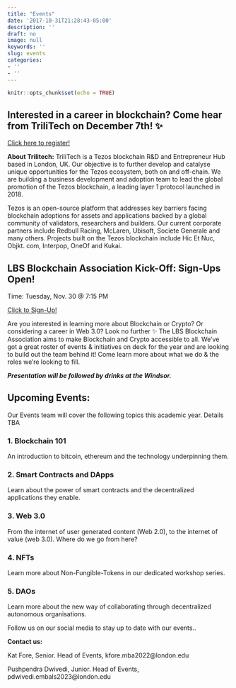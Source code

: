 ```yaml
---
title: "Events"
date: '2017-10-31T21:28:43-05:00'
description: ''
draft: no
image: null
keywords: ''
slug: events
categories:
- ''
- ''
---
```


```r
knitr::opts_chunk$set(echo = TRUE)
```

## Interested in a career in blockchain? Come hear from TriliTech on December 7th! ✨

[Click here to register!](https://london-csm.symplicity.com/students/index.php?ss=is&_ksl=1&mode=form&s=event&id=55d3ae74777c2cccd9c71d1e6aa15508)

**About Trilitech:**
TriliTech is a Tezos blockchain R&D and Entrepreneur Hub based in London, UK. Our objective is to further develop and catalyse unique opportunities for the Tezos ecosystem, both on and off-chain. We are building a business development and adoption team to lead the global promotion of the Tezos blockchain, a leading layer 1 protocol launched in 2018. 

Tezos is an open-source platform that addresses key barriers facing blockchain adoptions for assets and applications backed by a global community of validators, researchers and builders. Our current corporate partners include Redbull Racing, McLaren, Ubisoft, Societe Generale and many others. Projects built on the Tezos blockchain include Hic Et Nuc, Objkt. com, Interpop, OneOf and Kukai.


## LBS Blockchain Association Kick-Off: Sign-Ups Open!

Time: Tuesday, Nov. 30 @ 7:15 PM

[Click to Sign-Up!](https://www.eventbrite.co.uk/e/lbs-blockchain-association-2021-kick-off-tickets-211665877337) 

Are you interested in learning more about Blockchain or Crypto? Or considering a career in Web 3.0? Look no further ✨ The LBS Blockchain Association aims to make Blockchain and Crypto accessible to all. We've got a great roster of events & initiatives on deck for the year and are looking to build out the team behind it! Come learn more about what we do & the roles we're looking to fill. 

**_Presentation will be followed by drinks at the Windsor._**


## Upcoming Events:

Our Events team will cover the following topics this academic year. Details TBA

### 1. Blockchain 101 


An introduction to bitcoin, ethereum and the technology underpinning them.


### 2. Smart Contracts and DApps


Learn about the power of smart contracts and the decentralized applications they enable.


### 3. Web 3.0


From the internet of user generated content (Web 2.0), to the internet of value (web 3.0). Where do we go from here?

### 4. NFTs


Learn more about Non-Fungible-Tokens in our dedicated workshop series.

### 5. DAOs


Learn more about the new way of collaborating through decentralized autonomous organisations. 



Follow us on our social media to stay up to date with our events..

**Contact us:**

Kat Fore, Senior. Head of Events, kfore.mba2022@london.edu

Pushpendra Dwivedi, Junior. Head of Events, pdwivedi.embals2023@london.edu


